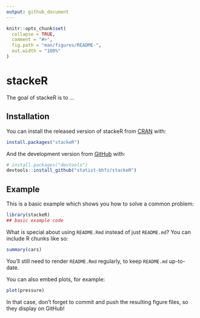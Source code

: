 ```yaml
---
output: github_document
---
```


<!-- README.md is generated from README.Rmd. Please edit that file -->

```r
knitr::opts_chunk$set(
  collapse = TRUE,
  comment = "#>",
  fig.path = "man/figures/README-",
  out.width = "100%"
)
```
# stackeR

<!-- badges: start -->
<!-- badges: end -->

The goal of stackeR is to ...

## Installation

You can install the released version of stackeR from [CRAN](https://CRAN.R-project.org) with:

``` r
install.packages("stackeR")
```

And the development version from [GitHub](https://github.com/) with:

``` r
# install.packages("devtools")
devtools::install_github("statist-bhfz/stackeR")
```
## Example

This is a basic example which shows you how to solve a common problem:

```r
library(stackeR)
## basic example code
```

What is special about using `README.Rmd` instead of just `README.md`? You can include R chunks like so:

```r
summary(cars)
```

You'll still need to render `README.Rmd` regularly, to keep `README.md` up-to-date.

You can also embed plots, for example:

```r
plot(pressure)
```

In that case, don't forget to commit and push the resulting figure files, so they display on GitHub!
